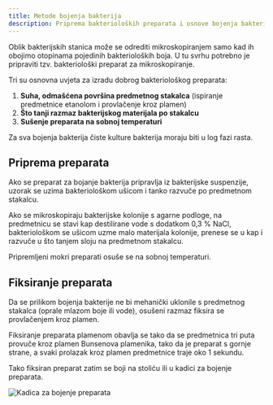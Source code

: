 ```yaml
---
title: Metode bojenja bakterija
description: Priprema bakterioloških preparata i osnove bojenja bakterijskih stanica
---
```



Oblik bakterijskih stanica može se odrediti mikroskopiranjem samo kad ih obojimo otopinama pojedinih bakterioloških boja. U tu svrhu potrebno je pripraviti tzv. bakteriološki preparat za mikroskopiranje. 

Tri su osnovna uvjeta za izradu dobrog bakteriološkog preparata:

1. **Suha, odmašćena površina predmetnog stakalca** (ispiranje predmetnice etanolom i provlačenje kroz plamen)
2. **Što tanji razmaz bakterijskog materijala po stakalcu**  
3. **Sušenje preparata na sobnoj temperaturi**

Za sva bojenja bakterija čiste kulture bakterija moraju biti u log fazi rasta.

## Priprema preparata

Ako se preparat za bojanje bakterija pripravlja iz bakterijske suspenzije, uzorak se uzima bakteriološkom ušicom i tanko razvuče po predmetnom stakalcu. 

Ako se mikroskopiraju bakterijske kolonije s agarne podloge, na predmetnicu se stavi kap destilirane vode s dodatkom 0,3 % NaCl, bakteriološkom se ušicom uzme malo materijala kolonije, prenese se u kap i razvuče u što tanjem sloju na predmetnom stakalcu. 

Pripremljeni mokri preparati osuše se na sobnoj temperaturi.

## Fiksiranje preparata

Da se prilikom bojenja bakterije ne bi mehanički uklonile s predmetnog stakalca (oprale mlazom boje ili vode), osušeni razmaz fiksira se provlačenjem kroz plamen.

Fiksiranje preparata plamenom obavlja se tako da se predmetnica tri puta provuče kroz plamen Bunsenova plamenika, tako da je preparat s gornje strane, a svaki prolazak kroz plamen predmetnice traje oko 1 sekundu.

Tako fiksiran preparat zatim se boji na stoliću ili u kadici za bojenje preparata.

<img src="/images/slika20.jpg" alt="Kadica za bojenje preparata" className="hover-zoom" />